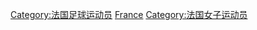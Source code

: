 {{Catnav|頁面分類|人物|各職業人物|运动员|女足运动员}}
{{Commonscat|Women's association football players from France}}

[[Category:法国足球运动员|Category:法国足球运动员]]
[[Category:各國女子足球運動員|France]]
[[Category:法国女子运动员|Category:法国女子运动员]]